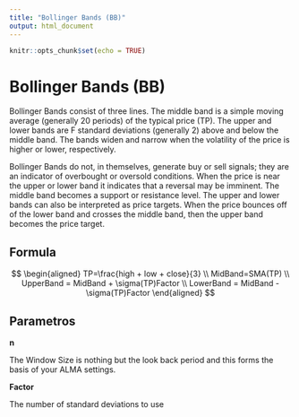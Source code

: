 ```yaml
---
title: "Bollinger Bands (BB)"
output: html_document
---
```


```r
knitr::opts_chunk$set(echo = TRUE)
```

# Bollinger Bands (BB)

Bollinger Bands consist of three lines. The middle band is a simple moving average (generally 20 periods) of the typical price (TP). The upper and lower bands are F standard deviations (generally 2) above and below the middle band. The bands widen and narrow when the volatility of the price is higher or lower, respectively.

Bollinger Bands do not, in themselves, generate buy or sell signals; they are an indicator of overbought or oversold conditions. When the price is near the upper or lower band it indicates that a reversal may be imminent. The middle band becomes a support or resistance level. The upper and lower bands can also be interpreted as price targets. When the price bounces off of the lower band and crosses the middle band, then the upper band becomes the price target.

## Formula


$$
\begin{aligned}
 TP=\frac{high + low + close}{3} \\
 MidBand=SMA(TP) \\
 UpperBand = MidBand + \sigma(TP)Factor \\
 LowerBand = MidBand - \sigma(TP)Factor
\end{aligned}
$$

## Parametros

__n__

The Window Size is nothing but the look back period and this forms the basis of your ALMA settings.


__Factor__

The number of standard deviations to use

